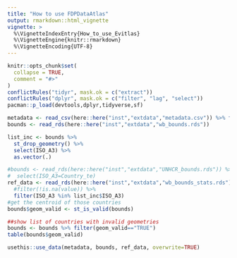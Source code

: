 ```yaml
---
title: "How to use FDPDataAtlas"
output: rmarkdown::html_vignette
vignette: >
  %\VignetteIndexEntry{How_to_use_Evitlas}
  %\VignetteEngine{knitr::rmarkdown}
  %\VignetteEncoding{UTF-8}
---
```


```r
knitr::opts_chunk$set(
  collapse = TRUE,
  comment = "#>"
)
conflictRules("tidyr", mask.ok = c("extract"))
conflictRules("dplyr", mask.ok = c("filter", "lag", "select"))
pacman::p_load(devtools,dplyr,tidyverse,sf)
```

```r
metadata <- read_csv(here::here("inst","extdata","metadata.csv")) %>% filter(!is.na(Longitude))
bounds <- read_rds(here::here("inst","extdata","wb_bounds.rds")) 

list_inc <- bounds %>% 
  st_drop_geometry() %>%
  select(ISO_A3) %>% 
  as.vector(.)

#bounds <- read_rds(here::here("inst","extdata","UNHCR_bounds.rds")) %>%
#  select(ISO_A3=Country_te)
ref_data <- read_rds(here::here("inst","extdata","wb_bounds_stats.rds")) %>%
  #filter(!is.na(value)) %>%
  filter(ISO_A3 %in% list_inc$ISO_A3)
#get the centroid of those countries
bounds$geom_valid <- st_is_valid(bounds)

##show list of countries with invalid geometries
bounds <- bounds %>% filter(geom_valid=="TRUE") 
table(bounds$geom_valid)

usethis::use_data(metadata, bounds, ref_data, overwrite=TRUE)
```
